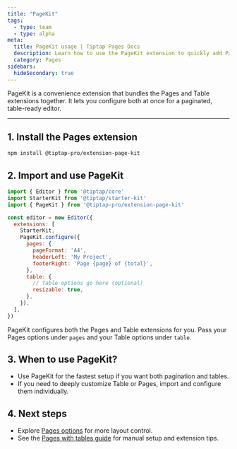 ```yaml
---
title: "PageKit"
tags:
  - type: team
  - type: alpha
meta:
  title: PageKit usage | Tiptap Pages Docs
  description: Learn how to use the PageKit extension to quickly add Pages and Table support to your editor.
  category: Pages
sidebars:
  hideSecondary: true
---
```



PageKit is a convenience extension that bundles the Pages and Table extensions together. It lets you configure both at once for a paginated, table-ready editor.

<CodeDemo isPro src="https://deploy-preview-369--tiptap-pro.netlify.app/preview/extensions/pagespagekit" />

---

## 1. Install the Pages extension

```bash
npm install @tiptap-pro/extension-page-kit
```

## 2. Import and use PageKit

```js
import { Editor } from '@tiptap/core'
import StarterKit from '@tiptap/starter-kit'
import { PageKit } from '@tiptap-pro/extension-page-kit'

const editor = new Editor({
  extensions: [
    StarterKit,
    PageKit.configure({
      pages: {
        pageFormat: 'A4',
        headerLeft: 'My Project',
        footerRight: 'Page {page} of {total}',
      },
      table: {
        // Table options go here (optional)
        resizable: true,
      },
    }),
  ],
})
```

<Callout title="How it works" variant="info">
  PageKit configures both the Pages and Table extensions for you. Pass your Pages options under <code>pages</code> and your Table options under <code>table</code>.
</Callout>

## 3. When to use PageKit?

- Use PageKit for the fastest setup if you want both pagination and tables.
- If you need to deeply customize Table or Pages, import and configure them individually.

## 4. Next steps

- Explore [Pages options](/pages/core-concepts/options) for more layout control.
- See the [Pages with tables guide](/pages/guides/table-with-pages) for manual setup and extension tips. 